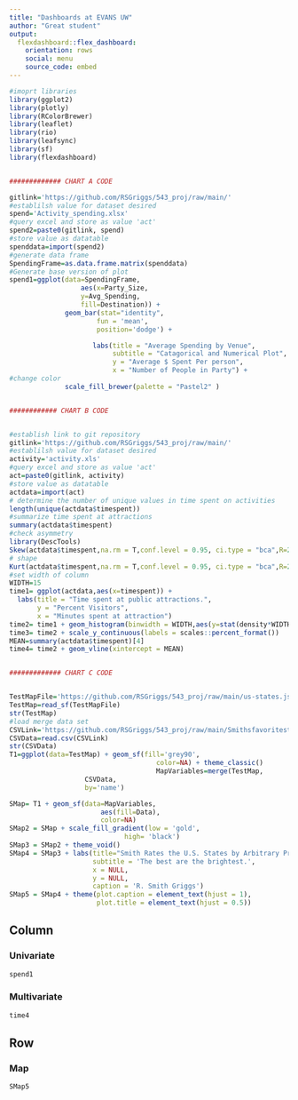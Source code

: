 ```yaml
---
title: "Dashboards at EVANS UW"
author: "Great student"
output: 
  flexdashboard::flex_dashboard:
    orientation: rows
    social: menu
    source_code: embed
---
```


```r
#imoprt libraries
library(ggplot2)
library(plotly)
library(RColorBrewer)
library(leaflet)
library(rio)
library(leafsync)
library(sf)
library(flexdashboard)


############# CHART A CODE

gitlink='https://github.com/RSGriggs/543_proj/raw/main/'
#establilsh value for dataset desired
spend='Activity_spending.xlsx'
#query excel and store as value 'act'
spend2=paste0(gitlink, spend)
#store value as datatable
spenddata=import(spend2)
#generate data frame
SpendingFrame=as.data.frame.matrix(spenddata)
#Generate base version of plot
spend1=ggplot(data=SpendingFrame,
                  aes(x=Party_Size,
                  y=Avg_Spending,
                  fill=Destination)) +
              geom_bar(stat="identity",
                      fun = 'mean',
                      position='dodge') +

                     labs(title = "Average Spending by Venue",
                          subtitle = "Catagorical and Numerical Plot",
                          y = "Average $ Spent Per person",
                          x = "Number of People in Party") +
#change color
              scale_fill_brewer(palette = "Pastel2" )


############ CHART B CODE


#establish link to git repository
gitlink='https://github.com/RSGriggs/543_proj/raw/main/'
#establilsh value for dataset desired
activity='activity.xls'
#query excel and store as value 'act'
act=paste0(gitlink, activity)
#store value as datatable
actdata=import(act)
# determine the number of unique values in time spent on activities
length(unique(actdata$timespent))
#summarize time spent at attractions
summary(actdata$timespent)
#check asymmetry
library(DescTools)
Skew(actdata$timespent,na.rm = T,conf.level = 0.95, ci.type = "bca",R=2500)
# shape
Kurt(actdata$timespent,na.rm = T,conf.level = 0.95, ci.type = "bca",R=2500)
#set width of column
WIDTH=15
time1= ggplot(actdata,aes(x=timespent)) +
  labs(title = "Time spent at public attractions.",
       y = "Percent Visitors",
       x = "Minutes spent at attraction")
time2= time1 + geom_histogram(binwidth = WIDTH,aes(y=stat(density*WIDTH)))
time3= time2 + scale_y_continuous(labels = scales::percent_format())
MEAN=summary(actdata$timespent)[4]
time4= time2 + geom_vline(xintercept = MEAN)


############# CHART C CODE


TestMapFile='https://github.com/RSGriggs/543_proj/raw/main/us-states.json'
TestMap=read_sf(TestMapFile)
str(TestMap)
#load merge data set 
CSVLink='https://github.com/RSGriggs/543_proj/raw/main/Smithsfavoritestates.csv'
CSVData=read.csv(CSVLink)
str(CSVData)
T1=ggplot(data=TestMap) + geom_sf(fill='grey90',
                                     color=NA) + theme_classic()
                                     MapVariables=merge(TestMap,
                   CSVData, 
                   by='name')

SMap= T1 + geom_sf(data=MapVariables,
                       aes(fill=Data),
                       color=NA)
SMap2 = SMap + scale_fill_gradient(low = 'gold',
                             high= 'black')
SMap3 = SMap2 + theme_void()
SMap4 = SMap3 + labs(title="Smith Rates the U.S. States by Arbitrary Preference.",
                     subtitle = 'The best are the brightest.',
                     x = NULL, 
                     y = NULL,
                     caption = 'R. Smith Griggs')
SMap5 = SMap4 + theme(plot.caption = element_text(hjust = 1), 
                      plot.title = element_text(hjust = 0.5))
```

Column {data-width=200}
-----------------------------------------------------------------------

### Univariate

```r
spend1
```


### Multivariate

```r
time4
```

Row {data-width=400}
-----------------------------------------------------------------------
### Map
```r
SMap5
```


